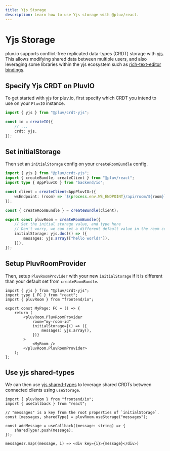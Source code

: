 ```yaml
---
title: Yjs Storage
description: Learn how to use Yjs storage with @pluv/react.
---
```



# Yjs Storage

pluv.io supports conflict-free replicated data-types (CRDT) storage with [yjs](https://yjs.dev). This allows modifying shared data between multiple users, and also leveraging some libraries within the yjs ecosystem such as [rich-text-editor bindings](https://docs.yjs.dev/ecosystem/editor-bindings).

## Specify Yjs CRDT on PluvIO

To get started with yjs for pluv.io, first specify which CRDT you intend to use on your `PluvIO` instance.

```ts
import { yjs } from "@pluv/crdt-yjs";

const io = createIO({
    // ...
    crdt: yjs,
});
```

## Set initialStorage

Then set an `initialStorage` config on your `createRoomBundle` config.

```ts
import { yjs } from "@pluv/crdt-yjs";
import { createBundle, createClient } from "@pluv/react";
import type { AppPluvIO } from "backend/io";

const client = createClient<AppPluvIO>({
    wsEndpoint: (room) => `${process.env.WS_ENDPOINT}/api/room/${room}`,
});

const { createRoomBundle } = createBundle(client);

export const pluvRoom = createRoomBundle({
    // Set the initial storage value, and type here
    // Don't worry, we can set a different default value in the room component
    initialStorage: yjs.doc(() => ({
        messages: yjs.array(["hello world!"]),
    })),
});
```

## Setup PluvRoomProvider

Then, setup `PluvRoomProvider` with your new `initialStorage` if it is different than your default set from `createRoomBundle`.

```tsx
import { yjs } from "@pluv/crdt-yjs";
import type { FC } from "react";
import { pluvRoom } from "frontend/io";

export const MyPage: FC = () => {
    return (
        <pluvRoom.PluvRoomProvider
            room="my-room-id"
            initialStorage={() => ({
                messages: yjs.array(),
            })}
        >
            <MyRoom />
        </pluvRoom.PluvRoomProvider>
    );
};
```

## Use yjs shared-types

We can then use [yjs shared-types](https://docs.yjs.dev/getting-started/working-with-shared-types) to leverage shared CRDTs between connected clients using `useStorage`.

```tsx
import { pluvRoom } from "frontend/io";
import { useCallback } from "react";

// "messages" is a key from the root properties of `initialStorage`.
const [messages, sharedType] = pluvRoom.useStorage("messages");

const addMessage = useCallback((message: string) => {
    sharedType?.push(message);
});

messages?.map((message, i) => <div key={i}>{message}</div>)
```

